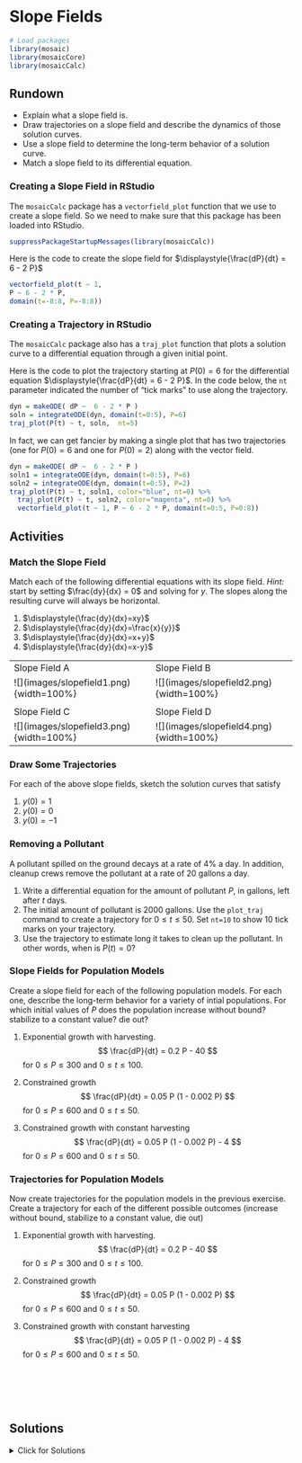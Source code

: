 # Slope Fields

```r
# Load packages
library(mosaic)
library(mosaicCore)
library(mosaicCalc)
```

## Rundown

::: {.callout-note title="Learning goals"}
-   Explain what a slope field is.
-   Draw trajectories on a slope field and describe the dynamics of those solution curves.
-   Use a slope field to determine the long-term behavior of a solution curve.
-   Match a slope field to its differential equation.
:::

### Creating a Slope Field in RStudio

The `mosaicCalc` package has a `vectorfield_plot` function that we use to create a slope field. So we need to make sure that this package has been loaded into RStudio.

```r
suppressPackageStartupMessages(library(mosaicCalc))
```

Here is the code to create the slope field for $\displaystyle{\frac{dP}{dt} = 6 - 2 P}$

```r
vectorfield_plot(t ~ 1,
P ~ 6 - 2 * P,
domain(t=-8:8, P=-8:8))
```

### Creating a Trajectory in RStudio

The `mosaicCalc` package also has a `traj_plot` function that plots a solution curve to a differential equation through a given initial point.

Here is the code to plot the trajectory starting at $P(0)=6$ for the differential equation $\displaystyle{\frac{dP}{dt} = 6 - 2 P}$. In the code below, the `nt` parameter indicated the number of "tick marks" to use along the trajectory.

```r
dyn = makeODE( dP ~  6 - 2 * P )
soln = integrateODE(dyn, domain(t=0:5), P=6)
traj_plot(P(t) ~ t, soln,  nt=5) 
```

In fact, we can get fancier by making a single plot that has two trajectories (one for $P(0)=6$ and one for $P(0)=2$) along with the vector field.

```r
dyn = makeODE( dP ~  6 - 2 * P )
soln1 = integrateODE(dyn, domain(t=0:5), P=6)
soln2 = integrateODE(dyn, domain(t=0:5), P=2)
traj_plot(P(t) ~ t, soln1, color="blue", nt=0) %>%
  traj_plot(P(t) ~ t, soln2, color="magenta", nt=0) %>%
  vectorfield_plot(t ~ 1, P ~ 6 - 2 * P, domain(t=0:5, P=0:8))
```

## Activities

### Match the Slope Field

Match each of the following differential equations with its slope field. *Hint:* start by setting $\frac{dy}{dx} = 0$ and solving for $y$. The slopes along the resulting curve will always be horizontal.

1.  $\displaystyle{\frac{dy}{dx}=xy}$
2.  $\displaystyle{\frac{dy}{dx}=\frac{x}{y}}$
3.  $\displaystyle{\frac{dy}{dx}=x+y}$
4.  $\displaystyle{\frac{dy}{dx}=x-y}$

|  |  |
|------------------------------------|------------------------------------|
| Slope Field A | Slope Field B |
| \![\](images/slopefield1.png){width=100%} | \![\](images/slopefield2.png){width=100%} |
|  |  |
| Slope Field C | Slope Field D |
| \![\](images/slopefield3.png){width=100%} | \![\](images/slopefield4.png){width=100%} |

### Draw Some Trajectories

For each of the above slope fields, sketch the solution curves that satisfy

1.  $y(0) = 1$
2.  $y(0) = 0$
3.  $y(0) = -1$

### Removing a Pollutant

A pollutant spilled on the ground decays at a rate of 4% a day. In addition, cleanup crews remove the pollutant at a rate of 20 gallons a day.

1.  Write a differential equation for the amount of pollutant $P$, in gallons, left after $t$ days.
2.  The initial amount of pollutant is 2000 gallons. Use the `plot_traj` command to create a trajectory for $0 \leq t \leq 50$. Set `nt=10` to show 10 tick marks on your trajectory.
3.  Use the trajectory to estimate long it takes to clean up the pollutant. In other words, when is $P(t)=0$?

### Slope Fields for Population Models

Create a slope field for each of the following population models. For each one, describe the long-term behavior for a variety of intial populations. For which initial values of $P$ does the population increase without bound? stabilize to a constant value? die out?

1.  Exponential growth with harvesting. $$
    \frac{dP}{dt} = 0.2 P - 40
    $$ for $0 \leq P \leq 300$ and $0 \leq t \leq 100$.

2.  Constrained growth $$
    \frac{dP}{dt} = 0.05 P  (1 - 0.002 P) 
    $$ for $0 \leq P \leq 600$ and $0 \leq t \leq 50$.

3.  Constrained growth with constant harvesting $$
    \frac{dP}{dt} = 0.05 P  (1 - 0.002 P) - 4
    $$ for $0 \leq P \leq 600$ and $0 \leq t \leq 50$.

### Trajectories for Population Models

Now create trajectories for the population models in the previous exercise. Create a trajectory for each of the different possible outcomes (increase without bound, stabilize to a constant value, die out)

1.  Exponential growth with harvesting. $$
    \frac{dP}{dt} = 0.2 P - 40
    $$ for $0 \leq P \leq 300$ and $0 \leq t \leq 100$.

2.  Constrained growth $$
    \frac{dP}{dt} = 0.05 P  (1 - 0.002 P) 
    $$ for $0 \leq P \leq 600$ and $0 \leq t \leq 50$.

3.  Constrained growth with constant harvesting $$
    \frac{dP}{dt} = 0.05 P  (1 - 0.002 P) - 4
    $$ for $0 \leq P \leq 600$ and $0 \leq t \leq 50$.

\
\
\
\

## Solutions

<details>

<summary>Click for Solutions</summary>

### Match the Slope Fields

1.  $\displaystyle{\frac{dy}{dx}=xy}$ is Slope Field B
2.  $\displaystyle{\frac{dy}{dx}=\frac{x}{y}}$ is Slope Field A
3.  $\displaystyle{\frac{dy}{dx}=x+y}$ is Slope Field D
4.  $\displaystyle{\frac{dy}{dx}=x-y}$ is Slope Field C

### Draw Some Trajectories

Here are some trajectories (not necessarily the ones that go through the three points specified).

|  |  |
|------------------------------------|------------------------------------|
| Slope Field A | Slope Field B |
| \![\](images/slopefield1soln.png){width=100%} | \![\](images/slopefield2soln.png){width=100%} |
|  |  |
| Slope Field C | Slope Field D |
| \![\](images/slopefield3soln.png){width=100%} | \![\](images/slopefield4soln.png){width=100%} |

### Removing a Pollutant

1.  The differential equation for the pollutant removal is $$\displaystyle{\frac{dP}{dt} = -0.04P - 20}.$$

2.  

```r
dyn = makeODE( dP ~  -0.04 * P -  20 )
soln1 = integrateODE(dyn, domain(t=0:50), P=2000)
traj_plot(P(t) ~ t, soln1,  nt=10)
```

3.  It takes about 40 days to clean up the pollutant. That is, $P(40)=0$.

### Slope Fields for Population Models

Create a slope field for each of the following population models. For each one, describe the long-term behavior for a variety of intial populations. For which initial values of $P$ does the population increase without bound? stabilize to a constant value? die out?

1.  Exponential growth with harvesting.

```r
vectorfield_plot(t ~ 1,
P ~  0.2 * P -  40,
domain(t=0:10, P=0:300))
```

-   If $P(0) > 200$ then the population increases without bound
-   If $P(0) = 200$ then the population remains at this equilibrium value. This is an unstable equilibrium.
-   If $P(0) < 200$ then the population decreases to zero.

2.  Constrained growth

```r
vectorfield_plot(t ~ 1,
P ~  0.05  * P *  (1 - 0.002 * P),
domain(t=0:50, P=0:600))
```

-   If $P(0) = 0$ then the population remains at 0. This is an unstable equilibrium.
-   If $0 < P(0) < 500$ then the population increases to the carrying capacity 500.
-   If $P(0) = 500$ then the population remains at this equilibrium value. This is a stable equilibrium, and it is the carrying capacity.
-   If $P(0) > 500$ then the population decreases down to the carrying capacity 500.

3.  Constrained growth with constant harvesting

```r
vectorfield_plot(t ~ 1,
P ~  0.05  * P *  (1 - 0.002 * P) - 4,
domain(t=0:50, P=0:600))
```

Let's set $\frac{dP}{dt}=0$ and solve to find the equilibrium points. We have \begin{align}
-0.0001 P^2 + 0.05 P   - 4 &= 0 \\
 P^2 - 500 P   + 40000 &= 0 \\
 (P-100)(P-400) &= 0
\end{align}

-   If $P(0) < 100$ then the population decreases to 0 at 0.
-   If $P(0) = 100$ then the population remains at 100. This is an unstable equilibrium.
-   If $100 < P(0) < 400$ then the population increases to 400.
-   If $P(0) = 400$ then the population remains at this equilibrium value. This is a stable equilibrium.
-   If $P(0) > 400$ then the population decreases down to 400.

### Trajectories for Population Models

Now create trajectories for the population models in the previous exercise. Create a trajectory for each of the different possible outcomes (increase without bound, stabilize to a constant value, die out).

1.  Exponential growth with harvesting. $$
    \frac{dP}{dt} = 0.2 P - 40
    $$ for $0 \leq P \leq 300$ and $0 \leq t \leq 100$.

```r
dyn = makeODE( dP ~  0.2 * P -  40 )
soln1 = integrateODE(dyn, domain(t=0:10), P=300)
soln2 = integrateODE(dyn, domain(t=0:10), P=200)
soln3 = integrateODE(dyn, domain(t=0:4), P=100)
traj_plot(P(t) ~ t, soln1,  nt=0) %>%
  traj_plot(P(t) ~ t, soln2,  nt=0) %>%
  traj_plot(P(t) ~ t, soln3,  nt=0)
 
```

2.  Constrained growth $$
    \frac{dP}{dt} = 0.05 P  (1 - 0.002 P) 
    $$ for $0 \leq P \leq 600$ and $0 \leq t \leq 50$.

```r
dyn = makeODE( dP ~  0.05 * P * (1 - 0.002 * P)  )
soln1 = integrateODE(dyn, domain(t=0:50), P=50)
soln2 = integrateODE(dyn, domain(t=0:50), P=100)
soln3 = integrateODE(dyn, domain(t=0:50), P=300)
soln4 = integrateODE(dyn, domain(t=0:50), P=500)
soln5 = integrateODE(dyn, domain(t=0:50), P=600)
traj_plot(P(t) ~ t, soln1,  nt=0) %>%
  traj_plot(P(t) ~ t, soln2,  nt=0) %>%
  traj_plot(P(t) ~ t, soln3,  nt=0) %>%
  traj_plot(P(t) ~ t, soln4,  nt=0) %>%
  traj_plot(P(t) ~ t, soln5,  nt=0)
 
```

3.  Constrained growth with constant harvesting $$
    \frac{dP}{dt} = 0.05 P  (1 - 0.002 P) - 4
    $$ for $0 \leq P \leq 600$ and $0 \leq t \leq 50$.

```r
dyn = makeODE( dP ~  0.05 * P * (1 - 0.002 * P) -4  )
soln1 = integrateODE(dyn, domain(t=0:20), P=50)
soln2 = integrateODE(dyn, domain(t=0:50), P=100)
soln3 = integrateODE(dyn, domain(t=0:50), P=250)
soln4 = integrateODE(dyn, domain(t=0:50), P=400)
soln5 = integrateODE(dyn, domain(t=0:50), P=600)
traj_plot(P(t) ~ t, soln1,  nt=0) %>%
  traj_plot(P(t) ~ t, soln2,  nt=0) %>%
  traj_plot(P(t) ~ t, soln3,  nt=0) %>%
  traj_plot(P(t) ~ t, soln4,  nt=0) %>%
  traj_plot(P(t) ~ t, soln5,  nt=0)
 
```

</details>

